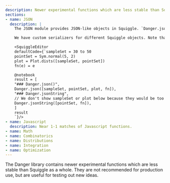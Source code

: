 ```yaml
---
description: Newer experimental functions which are less stable than Squiggle as a whole
sections:
- name: JSON
  description: |
    The JSON module provides JSON-like objects in Squiggle. `Danger.json` is mainly useful for debugging, and `Danger.jsonString` is useful for sending data to other systems. A simple example is shown below.

    We have custom serializers for different Squiggle objects. Note that this API is unstable and might change over time.

    <SquiggleEditor
    defaultCode={`sampleSet = 30 to 50
    pointSet = Sym.normal(5, 2)
    plot = Plot.dists([sampleSet, pointSet])
    fn(e) = e

    @notebook
    result = [
    "### Danger.json()",
    Danger.json([sampleSet, pointSet, plot, fn]),
    "### Danger.jsonString",
    // We don't show sampleSet or plot below because they would be too large, but feel free to try that out
    Danger.jsonString([pointSet, fn]),
    ]
    result
    `}/>
- name: Javascript
  description: Near 1-1 matches of Javascript functions.
- name: Math
- name: Combinatorics
- name: Distributions
- name: Integration
- name: Optimization
---
```


The Danger library contains newer experimental functions which are less stable than Squiggle as a whole. They are not recommended for production use, but are useful for testing out new ideas.
